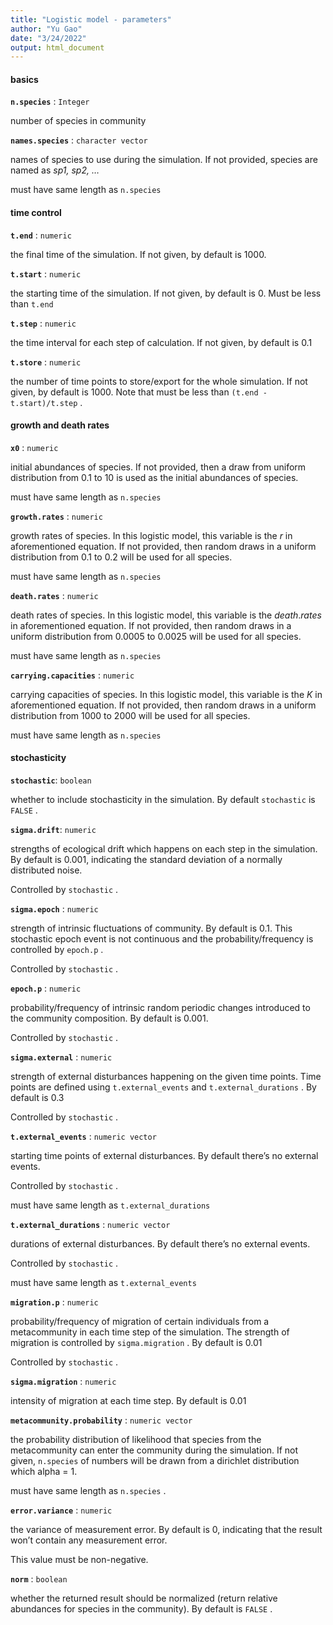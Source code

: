 ```yaml
---
title: "Logistic model - parameters"
author: "Yu Gao"
date: "3/24/2022"
output: html_document
---
```


#### basics

**`n.species`** : `Integer`

number of species in community

**`names.species`** : `character vector`

names of species to use during the simulation. If not provided, species are named as *sp1, sp2, ...*

must have same length as `n.species`

#### time control

**`t.end`** : `numeric`

the final time of the simulation. If not given, by default is 1000.

**`t.start`** : `numeric`

the starting time of the simulation. If not given, by default is 0. Must be less than `t.end`

**`t.step`** : `numeric`

the time interval for each step of calculation. If not given, by default is 0.1

**`t.store`** : `numeric`

the number of time points to store/export for the whole simulation. If not given, by default is 1000. Note that must be less than `(t.end - t.start)/t.step` .

#### growth and death rates

**`x0`** : `numeric`

initial abundances of species. If not provided, then a draw from uniform distribution from 0.1 to 10 is used as the initial abundances of species.

must have same length as `n.species`

**`growth.rates`** : `numeric`

growth rates of species. In this logistic model, this variable is the $r$ in aforementioned equation. If not provided, then random draws in a uniform distribution from 0.1 to 0.2 will be used for all species.

must have same length as `n.species`

**`death.rates`** : `numeric`

death rates of species. In this logistic model, this variable is the $death.rates$ in aforementioned equation. If not provided, then random draws in a uniform distribution from 0.0005 to 0.0025 will be used for all species.

must have same length as `n.species`

**`carrying.capacities`** : `numeric`

carrying capacities of species. In this logistic model, this variable is the $K$ in aforementioned equation. If not provided, then random draws in a uniform distribution from 1000 to 2000 will be used for all species.

must have same length as `n.species`

#### stochasticity

**`stochastic`**: `boolean`

whether to include stochasticity in the simulation. By default `stochastic` is `FALSE` .

**`sigma.drift`**: `numeric`

strengths of ecological drift which happens on each step in the simulation. By default is 0.001, indicating the standard deviation of a normally distributed noise.

Controlled by `stochastic` .

**`sigma.epoch`** : `numeric`

strength of intrinsic fluctuations of community. By default is 0.1. This stochastic epoch event is not continuous and the probability/frequency is controlled by `epoch.p` .

Controlled by `stochastic` .

**`epoch.p`** : `numeric`

probability/frequency of intrinsic random periodic changes introduced to the community composition. By default is 0.001.

Controlled by `stochastic` .

**`sigma.external`** : `numeric`

strength of external disturbances happening on the given time points. Time points are defined using `t.external_events` and `t.external_durations` . By default is 0.3

Controlled by `stochastic` .

**`t.external_events`** : `numeric vector`

starting time points of external disturbances. By default there's no external events.

Controlled by `stochastic` .

must have same length as `t.external_durations`

**`t.external_durations`** : `numeric vector`

durations of external disturbances. By default there's no external events.

Controlled by `stochastic` .

must have same length as `t.external_events`

**`migration.p`** : `numeric`

probability/frequency of migration of certain individuals from a metacommunity in each time step of the simulation. The strength of migration is controlled by `sigma.migration` . By default is 0.01

Controlled by `stochastic` .

**`sigma.migration`** : `numeric`

intensity of migration at each time step. By default is 0.01

**`metacommunity.probability`** : `numeric vector`

the probability distribution of likelihood that species from the metacommunity can enter the community during the simulation. If not given, `n.species` of numbers will be drawn from a dirichlet distribution which alpha = 1.

must have same length as `n.species` .

**`error.variance`** : `numeric`

the variance of measurement error. By default is 0, indicating that the result won't contain any measurement error.

This value must be non-negative.

**`norm`** : `boolean`

whether the returned result should be normalized (return relative abundances for species in the community). By default is `FALSE` .
